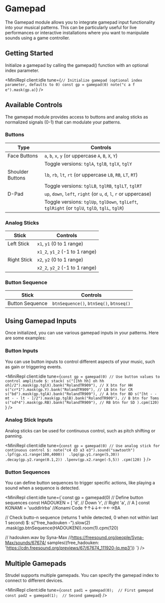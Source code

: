 
# Gamepad

The Gamepad module allows you to integrate gamepad input functionality into your musical patterns. This can be particularly useful for live performances or interactive installations where you want to manipulate sounds using a game controller.

## Getting Started

Initialize a gamepad by calling the gamepad() function with an optional index parameter.

<MiniRepl
  client:idle
  tune={`// Initialize gamepad (optional index parameter, defaults to 0)
const gp = gamepad(0)
note("c a f e").mask(gp.a)`}
/>

## Available Controls

The gamepad module provides access to buttons and analog sticks as normalized signals (0-1) that can modulate your patterns.

### Buttons

| Type             | Controls                                                                                       |
| ---------------- | ---------------------------------------------------------------------------------------------- |
| Face Buttons     | `a`, `b`, `x`, `y` (or uppercase `A`, `B`, `X`, `Y`)                                           |
|                  | Toggle versions: `tglA`, `tglB`, `tglX`, `tglY`                                                |
| Shoulder Buttons | `lb`, `rb`, `lt`, `rt` (or uppercase `LB`, `RB`, `LT`, `RT`)                                   |
|                  | Toggle versions: `tglLB`, `tglRB`, `tglLT`, `tglRT`                                            |
| D-Pad            | `up`, `down`, `left`, `right` (or `u`, `d`, `l`, `r` or uppercase)                             |
|                  | Toggle versions: `tglUp`, `tglDown`, `tglLeft`, `tglRight` (or `tglU`, `tglD`, `tglL`, `tglR`) |

### Analog Sticks

| Stick       | Controls                       |
| ----------- | ------------------------------ |
| Left Stick  | `x1`, `y1` (0 to 1 range)      |
|             | `x1_2`, `y1_2` (-1 to 1 range) |
| Right Stick | `x2`, `y2` (0 to 1 range)      |
|             | `x2_2`, `y2_2` (-1 to 1 range) |

### Button Sequence

| Stick           | Controls                                |
| --------------- | --------------------------------------- |
| Button Sequence | `btnSequence()`, `btnSeq()`, `btnseq()` |

## Using Gamepad Inputs

Once initialized, you can use various gamepad inputs in your patterns. Here are some examples:

### Button Inputs

You can use button inputs to control different aspects of your music, such as gain or triggering events.

<MiniRepl
  client:idle
  tune={`const gp = gamepad(0)
  // Use button values to control amplitude
$: stack(
  s("[[hh hh] oh hh oh]/2").mask(gp.tglX).bank("RolandTR909"), // X btn for HH
   s("cr*1").mask(gp.Y).bank("RolandTR909"), // LB btn for CR
  s("bd").mask(gp.tglA).bank("RolandTR909"), // A btn for BD
  s("[ht - - mt - - lt - ]/2").mask(gp.tglB).bank("RolandTR909"), // B btn for Toms
  s("sd*4").mask(gp.RB).bank("RolandTR909"), // RB btn for SD
).cpm(120)
`}
/>

### Analog Stick Inputs

Analog sticks can be used for continuous control, such as pitch shifting or panning.

<MiniRepl
  client:idle
  tune={`const gp = gamepad(0)
  // Use analog stick for continuous control
$: note("c4 d3 a3 e3").sound("sawtooth") 
  .lpf(gp.x1.range(100,4000)) 
  .lpq(gp.y1.range(5,30))
  .decay(gp.y2.range(0.1,2))
  .lpenv(gp.x2.range(-5,5))
  .cpm(120)
  `}
/>

### Button Sequences

You can define button sequences to trigger specific actions, like playing a sound when a sequence is detected.

<MiniRepl client:idle tune={`const gp = gamepad(0)
// Define button sequences
const HADOUKEN = [
  'd',               // Down
  'r',               // Right
  'a',               // A
]
const KONAMI = 'uuddlrlrba' //Konami Code ↑↑↓↓←→←→BA

// Check butto-n sequence (returns 1 while detected, 0 when not within last 1 second)
$: s("free_hadouken -").slow(2)
.mask(gp.btnSequence(HADOUKEN)).room(1).cpm(120)

// hadouken.wav by Syna-Max
//https://freesound.org/people/Syna-Max/sounds/67674/
samples({free_hadouken: 'https://cdn.freesound.org/previews/67/67674_111920-lq.mp3'})
`} />

## Multiple Gamepads

Strudel supports multiple gamepads. You can specify the gamepad index to connect to different devices.

<MiniRepl
  client:idle
  tune={`const pad1 = gamepad(0);  // First gamepad
const pad2 = gamepad(1);  // Second gamepad`}
/>
